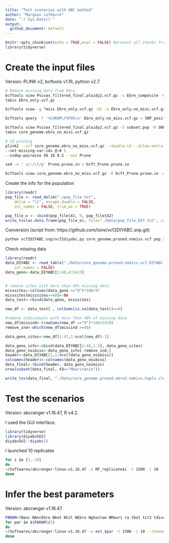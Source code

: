 ```yaml
---
title: "Test scenarios with ABC method"
author: "Margaux Lefebvre"
date: "`r Sys.Date()`"
output:
  github_document: default
---
```


```r
knitr::opts_chunk$set(echo = TRUE,eval = FALSE) #prevent all chunks from running
library(tidyverse)
```

# Create the input files

Version: PLINK v2, bcftools v1.16, python v2.7.

```bash
# Remove missing data from Ebro
bcftools view Pvivax_filtered_final.ploidy2.vcf.gz -s Ebre_composite -R core_genome.txt -o Ebro_only.vcf.gz -O z
tabix Ebro_only.vcf.gz

bcftools view -g ^miss Ebro_only.vcf.gz -Oz -o Ebro_only.no_miss.vcf.gz

bcftools query -f '%CHROM\t%POS\n' Ebro_only.no_miss.vcf.gz > SNP_position.txt

bcftools view Pvivax_filtered_final.ploidy2.vcf.gz -S subset.pop -R SNP_position.txt -Oz -o core_genome.ebro_no_miss.vcf.gz # keep only Ebro, Colombia and Mauritania
tabix core_genome.ebro_no_miss.vcf.gz

# LD pruning
plink2 --vcf core_genome.ebro_no_miss.vcf.gz --double-id --allow-extra-chr \
--set-missing-var-ids @:# \
--indep-pairwise 50 10 0.5 --out Prune

sed -e ' s/:/\t/g' Prune.prune.in > bcft_Prune.prune.in

bcftools view core_genome.ebro_no_miss.vcf.gz -R bcft_Prune.prune.in -o core_genome.pruned.nomiss.vcf -c 2 -C 2
```

Create the info for the population
```r
library(readr)
pop_file <- read_delim("./pop_file.txt", 
    delim = "\t", escape_double = FALSE, 
    col_names = FALSE, trim_ws = TRUE)

pop_file_o <- cbind(pop_file$X1, 9, pop_file$X2)
write_tsv(as.data.frame(pop_file_o), file="./Data/pop_file_DIY.txt", col_names = F)
```

Conversion (script from: https://github.com/loire/vcf2DIYABC.snp.git)
```bash
python vcf2DIYABC.snp/vcf2diyabc.py core_genome.pruned.nomiss.vcf pop_file_DIY.txt #Writing outputfile as: core_genome.pruned.nomiss.vcf.DIYABC.snp
```

Check missing data
```r
library(readr)
data_DIYABC <- read_table("./Data/core_genome.pruned.nomiss.vcf.DIYABC.snp", 
    col_names = FALSE)
data_geno<-data_DIYABC[2:48,4:5413]


# remove sites with more than 40% missing data
misssites<-colSums(data_geno =="9")*100/47
misssites[misssites>=40]<-NA
data_test<-rbind(data_geno, misssites)

new_df <- data_test[ , colSums(is.na(data_test))==0]

#remove individuals with more than 40% of missing data
new_df$missind<-(rowSums(new_df =="9")*100/5410)
remove_ind<-which(new_df$missind >=40)

data_geno_sites<-new_df[1:47,1:ncol(new_df)-1]

data_geno_info<-cbind(data_DIYABC[2:48,1:3], data_geno_sites)
data_geno_noimiss<-data_geno_info[-remove_ind,]
header<-data_DIYABC[1,1:ncol(data_geno_noimiss)]
colnames(header)<-colnames(data_geno_noimiss)
data_final<-rbind(header, data_geno_noimiss)
nrow(subset(data_final, X3=="Mauritania"))

write_tsv(data_final, "./Data/core_genome.pruned.ebro2.nomiss.haplo.clear.clean.DIYABC.txt", col_names = F)
```

# Test the scenarios

Version: abcranger v1.16.47, R v4.2.

I used the GUI interface.
```r
library(tidyverse)
library(diyabcGUI)
diyabcGUI::diyabc()
```

I launched 10 replicates
```bash
for i in {1..10}
do
~/Softwares/abcranger-linux-v1.16.47 -o RF_replicate$i -t 1500 -j 10
done
```

# Infer the best parameters

Version: abcranger v1.16.47.

```bash
PARAM=(Nanc NAncEbro Nbot NCol NEbro Nghostam NMauri ra tbot tct2 tdivebraf tdivebram)
for par in ${PARAM[@]}
do
~/Softwares/abcranger-linux-v1.16.47 -o est_$par -t 1500 -j 10 --chosenscen 1 --noob 1000 --parameter $par
done
```

